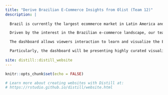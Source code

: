 ```yaml
---
title: "Derive Brazilian E-Commerce Insights from Olist (Team 12)"
description: |
  
  Brazil is currently the largest ecommerce market in Latin America and the 13th largest in the world despite a low internet penetration of 61%. This suggests an immense potential for growth in the Brazilian E-commerce landscapes. (Source) 

  Driven by the interest in the Brazilian e-commerce landscape, our team has built a dashboard using a dataset provided by Olist, Brazilian E-commerce platform, and via the Shiny feature of R.  

  The dashboard allows viewers interaction to learn and visualize the E-commerce market/consumers preferences/purchase trends of the Brazilian market as well as identify potential areas of growth and improvement for Olist as an E-commerce platform. 

  Particularly, the dashboard will be presenting highly curated visualizations divided by three areas of focus. The first tab showing the descriptive and exploratory data will help provide an overview of the sales volume and gross merchandise value by category and customer city. The second tab for the geovisual analysis will help to provide more insights into the Sao Paulo region which can help inform operational planning where sales volumes in particular cities might be higher than usual. Finally, the last tab aims to showcase a 1 month sales volume forecast for the Sao Paulo region broken down by category to help inform users of potential category growth areas.
  
site: distill::distill_website
---
```


```r
knitr::opts_chunk$set(echo = FALSE)

# Learn more about creating websites with Distill at:
# https://rstudio.github.io/distill/website.html

```


